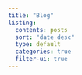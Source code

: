 ```yaml
---
title: "Blog"
listing:
  contents: posts
  sort: "date desc"
  type: default
  categories: true
  filter-ui: true
---
```


